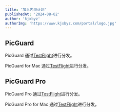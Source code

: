 ```yaml
---
title: '加入内测计划'
publishedAt: '2024-08-02'
author: 'kjxbyz'
authorImg: 'https://www.kjxbyz.com/portal/logo.jpg'
---
```


## PicGuard

PicGuard 通过[TestFlight](https://testflight.apple.com/join/dJtmRXVc)进行分发。

PicGuard for Mac 通过[TestFlight](https://testflight.apple.com/join/Z1Tp6uBu)进行分发。

## PicGuard Pro

PicGuard Pro 通过[TestFlight](https://testflight.apple.com/join/rPCy7bac)进行分发。

PicGuard Pro for Mac 通过[TestFlight](https://testflight.apple.com/join/U7wRVZjG)进行分发。
